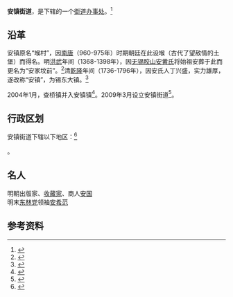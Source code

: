 {{中国乡级行政区
|景观照片文件名 =201603 A CRH380B leave from Wuxidong Station.JPG
|景观照片描述 = 安镇街道南端被[[京沪高铁|京沪高铁]]穿过
|位置图文件名 = 
|位置图描述 = 
|汉语拼音 = Ān zhèn
|旧称 = 
|地名出处 = 
|建置时间 = 
|毗邻 = 
|电话区号 = 510
|官方网站 = http://xsaz.jszwfw.gov.cn/
|32/02/05/002/000}}

'''安镇街道'''，是{{PRC admin/fullname|32/02/05/002/000|3}}下辖的一个[[街道办事处|街道办事处]]。<ref>{{PRC admin/ref sgc|{{PRC admin/parent|32/02/05/002/000}}}}</ref>

==沿革==
安镇原名“堠村”，因[[南唐|南唐]]（960-975年）时期朝廷在此设堠（古代了望敌情的土堡）而得名。明[[洪武|洪武]]年间（1368-1398年），因[[无锡|无锡]][[胶山安黄氏|胶山安黄氏]]将始祖安葬于此而更名为“安家坟前”。<ref>{{cite book|title= 《江苏省志》|author= 江苏省地方志编纂委员会|volume= 71|date= |publisher= [[江苏人民出版社|江苏人民出版社]]|page= 117}}</ref>清[[乾隆|乾隆]]年间（1736-1796年），因安氏人丁兴盛，实力雄厚，遂改称“安镇”，为锡东大镇。<ref>{{cite book|title= 《无锡县志》|page= 99|author= 无锡县志编纂委员会|publisher= [[上海社会科学院出版社|上海社会科学院出版社]]|year= 1994}}</ref>

2004年1月，查桥镇并入安镇镇<Ref>
{{cite news|title=　省政府关于调整无锡市锡山区部分行政区划的批复|url=http://www.jiangsu.gov.cn/art/2004/1/16/art_46143_2544529.html?gqnahi=affiy2|publisher=江苏省人民政府|date=2004-01-16|accessdate=2021-04-19|archive-date=2021-04-19|archive-url=https://web.archive.org/web/20210419043932/http://www.jiangsu.gov.cn/art/2004/1/16/art_46143_2544529.html?gqnahi=affiy2|dead-url=no}}
</ref>。2009年3月设立安镇街道<ref>{{cite news|title=省政府关于撤销无锡市锡山区东北塘安镇鸿山三镇分别设立街道办事处的批复|url=http://www.jiangsu.gov.cn/art/2009/3/19/art_65017_349356.html|publisher=江苏省人民政府|date=2009-03-19|accessdate=2021-04-19|archive-date=2021-04-21|archive-url=https://web.archive.org/web/20210421105952/http://www.jiangsu.gov.cn/art/2009/3/19/art_65017_349356.html|dead-url=no}}</ref>。

== 行政区划 ==

安镇街道下辖以下地区：<ref>{{PRC admin/ref sgc|32/02/05/002/000}}</ref>

{{PRC admin/children|32/02/05/002/000}}。

==名人==
明朝出版家、[[收藏家|收藏家]]、商人[[安国_(明朝收藏家)|安国]]<br>
明末[[东林党|东林党]]领袖[[安希范|安希范]]

== 参考资料 ==

{{reflist}}

{{行政区划小作品}}
{{PRC admin/navcat|32/02/05/002/000}}